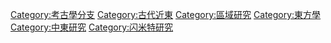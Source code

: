 [[Category:考古學分支|Category:考古學分支]]
[[Category:古代近東|Category:古代近東]]
[[Category:區域研究|Category:區域研究]]
[[Category:東方學|Category:東方學]]
[[Category:中東研究|Category:中東研究]]
[[Category:闪米特研究|Category:闪米特研究]]